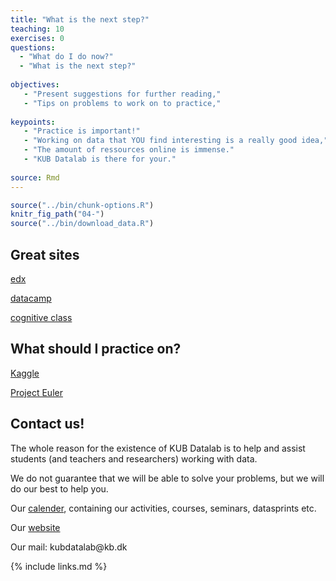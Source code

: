```yaml
---
title: "What is the next step?"
teaching: 10
exercises: 0
questions:
  - "What do I do now?"
  - "What is the next step?"
  
objectives:
   - "Present suggestions for further reading,"
   - "Tips on problems to work on to practice,"
   
keypoints:
   - "Practice is important!"
   - "Working on data that YOU find interesting is a really good idea,"
   - "The amount of ressources online is immense."
   - "KUB Datalab is there for your."
   
source: Rmd
---
```


```r
source("../bin/chunk-options.R")
knitr_fig_path("04-")
source("../bin/download_data.R")
```


## Great sites

[edx](https://www.edx.org/)

[datacamp](https://www.datacamp.com/)

[cognitive class](https://cognitiveclass.ai/)





## What should I practice on?

[Kaggle](https://www.kaggle.com/)

[Project Euler](https://projecteuler.net/)

## Contact us!

The whole reason for the existence of KUB Datalab is to help and assist 
students (and teachers and researchers) working with data. 

We do not guarantee that we will be able to solve your problems, but we will 
do our best to help you.

Our [calender](https://kubkalender.kb.dk/calendar/datalab?cid=6416&t=d&d=0000-00-00&cal=6416&inc=0), 
containing our activities, courses, seminars, datasprints etc.

Our [website](https://kub.kb.dk/datalab)

Our mail: kubdatalab@kb.dk



{% include links.md %}
